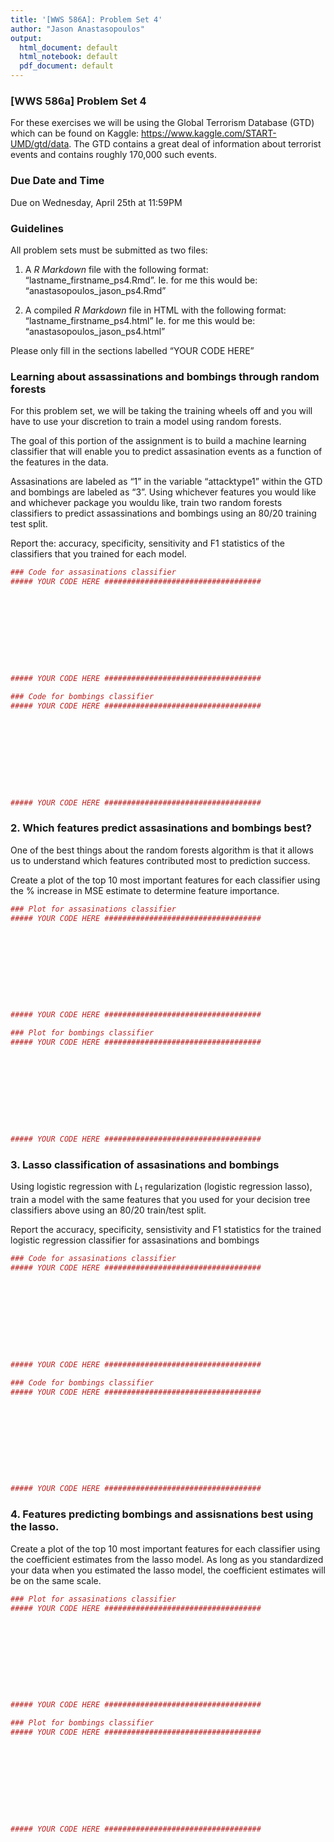 ```yaml
---
title: '[WWS 586A]: Problem Set 4'
author: "Jason Anastasopoulos"
output:
  html_document: default
  html_notebook: default
  pdf_document: default
---
```


### [WWS 586a] Problem Set 4

For these exercises we will be using the Global Terrorism Database (GTD) which can be found on Kaggle:
[https://www.kaggle.com/START-UMD/gtd/data](Global Terrorism Database). The GTD contains a great deal of information about terrorist events and contains roughly 170,000 such events. 

### Due Date and Time

Due on Wednesday, April 25th at 11:59PM

### Guidelines

All problem sets must be submitted as two files:

1. A *R Markdown* file with the following format: "lastname_firstname_ps4.Rmd". Ie. for me this would be: "anastasopoulos_jason_ps4.Rmd"

2. A compiled *R Markdown* file in HTML with the following format: "lastname_firstname_ps4.html" Ie. for me this would be: "anastasopoulos_jason_ps4.html"

Please only fill in the sections labelled "YOUR CODE HERE"
  
### Learning about assassinations and bombings through random forests

For this problem set, we will be taking the training wheels off and you will have to use your discretion to train a model using random forests.

The goal of this portion of the assignment is to build a machine learning classifier that will enable you to predict assasination events as a function of the features in the data. 

Assasinations are labeled as "1" in the variable "attacktype1" within the GTD and bombings are labeled as "3".
Using whichever features you would like and whichever package you wouldu like, train two random forests classifiers to predict assassinations and bombings using an 80/20 training test split. 

Report the: accuracy, specificity, sensitivity and F1 statistics of the classifiers that you trained for each model.

```r
### Code for assasinations classifier
##### YOUR CODE HERE ###################################










##### YOUR CODE HERE ###################################
```



```r
### Code for bombings classifier
##### YOUR CODE HERE ###################################










##### YOUR CODE HERE ###################################
```

### 2. Which features predict assasinations and bombings best?

One of the best things about the random forests algorithm is that it allows us to understand which features contributed most to prediction success. 

Create a plot of the top 10 most important features for each classifier using the % increase in MSE estimate to determine feature importance. 

```r
### Plot for assasinations classifier
##### YOUR CODE HERE ###################################










##### YOUR CODE HERE ###################################
```


```r
### Plot for bombings classifier
##### YOUR CODE HERE ###################################










##### YOUR CODE HERE ###################################
```


### 3. Lasso classification of assasinations and bombings

Using logistic regression with  $L_1$ regularization (logistic regression lasso), train a model with the same features that you used for your decision tree classifiers above using an 80/20 train/test split. 

Report the accuracy, specificity, sensistivity and F1 statistics for the trained logistic regression classifier for assasinations and bombings

```r
### Code for assasinations classifier
##### YOUR CODE HERE ###################################










##### YOUR CODE HERE ###################################
```



```r
### Code for bombings classifier
##### YOUR CODE HERE ###################################










##### YOUR CODE HERE ###################################
```




### 4. Features predicting bombings and assisnations best using the lasso.  

Create a plot of the top 10 most important features for each classifier using the coefficient estimates from the lasso model. As long as you standardized your data when you estimated the lasso model, the coefficient estimates will be on the same scale.

```r
### Plot for assasinations classifier
##### YOUR CODE HERE ###################################










##### YOUR CODE HERE ###################################
```


```r
### Plot for bombings classifier
##### YOUR CODE HERE ###################################










##### YOUR CODE HERE ###################################
```











